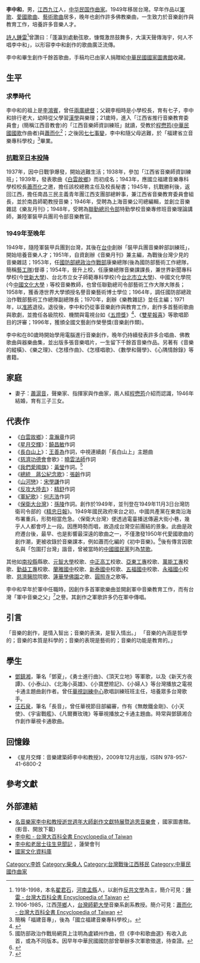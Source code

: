 {{Infobox_Person
| name = 李中和
| image= 
| box_width= 
| occupation= [[作曲家|作曲家]]
| period = 
| birth_name=
| other_names =
| Sex = 男
| birth_date= {{birth date|df=yes|1917|11|27}}
| birth_place= {{ROC-1912|江西省}}[[九江縣|九江縣]]
| Native place = 
| death_date= {{death date and age|2009|12|3|1917|11|27}}
| death_place= {{ROC}}[[臺北市|臺北市]]
| nationality ={{ROC}}
| residence =
| party = 
| religion =
| spouse = 
| relatives =
| education= 江西音樂師資訓練班<br>福建省立音樂專科學校
| past = 江西省音樂教育委員會組長<br>[[中華民國陸軍|中華民國陸軍]]裝甲兵團司令部音樂教官<br>國防部總政治部康樂總隊督導<br>國防部總政治部藝術工作總隊副總隊長<br>[[世界新聞專科學校|世界新聞專科學校]]、[[台北市立女子師範專科學校|台北市立女子師範專科學校]]、[[中國文化學院|中國文化學院]]音樂教師<br>聯勤總司令部藝術工作大隊大隊長
| awards =
}}
'''李中和'''{{BD|1917年|11月27日|2009年|12月3日}}，男，[[江西省_(中華民國)|江西]][[九江|九江]]人，[[中华民国|中华民国]][[作曲家|作曲家]]。1949年移居台灣。早年作品以[[軍歌|軍歌]]、[[愛國歌曲|愛國歌曲]]、[[藝術歌曲|藝術歌曲]]居多，晚年也創作許多佛教樂曲，一生致力於音樂創作與教育工作，培養許多音樂人才。

[[詩人|詩人]][[鍾雷|鍾雷]]<ref>1918-1998，本名[[翟君石|翟君石]]，[[河南|河南]][[孟縣|孟縣]]人，以創作[[反共文學|反共文學]]為主，簡介可見：[http://nrch.culture.tw/twpedia.aspx?id=13959 鍾雷 - 台灣大百科全書 Encyclopedia of Taiwan] {{Wayback|url=http://nrch.culture.tw/twpedia.aspx?id=13959 |date=20180731124037 }}</ref>曾讚曰：「蓬瀛到處動弦歌，慷慨激昂鼓舞多，大漢天聲傳海宇，何人不唱李中和」，以形容李中和創作的歌曲廣泛流傳。

李中和畢生創作千餘首歌曲，手稿均已由家人捐贈給[[中華民國國家圖書館|中華民國國家圖書館]]收藏。

==生平==
===求學時代===
李中和的祖上是[[李鴻賓_(1767年)|李鴻賓]]，曾任[[兩廣總督|兩廣總督]]；父親李相時是小學校長，育有七子，李中和排行老大，幼時從父學習[[漢學|漢學]]與樂理；21歲時，進入「江西省推行音樂教育委員會」(簡稱江西音教會)的「江西音樂師資訓練班」就讀，受教於[[程懋筠|程懋筠]]([[中華民國國歌|中華民國國歌]]作曲者)與[[蕭而化|蕭而化]]<ref>1906-1985，江西[[萍鄉|萍鄉]]人，[[台灣師範大學|台灣師範大學]]音樂系創系教授。簡介可見：[http://nrch.culture.tw/twpedia.aspx?id=6604 蕭而化 - 台灣大百科全書 Encyclopedia of Taiwan] {{Wayback|url=http://nrch.culture.tw/twpedia.aspx?id=6604 |date=20160307144109 }}</ref>；之後因[[七七事變|七七事變]]，李中和隨父母逃難，於「福建省立音樂專科學校」<ref>簡稱「福建音專」，後為「國立福建音樂專科學校」。</ref>畢業。

===[[抗戰|抗戰]]至[[日本投降|日本投降]]===
1937年，因中日戰爭爆發，開始逃難生活；1938年，參加「江西省音樂師資訓練班」；1939年，發表歌曲《[[白雲故鄉|白雲故鄉]]》而初成名；1943年，應國立福建音樂專科學校校長[[蕭而化|蕭而化]]之邀，擔任該校總務主任及校長秘書；1945年，抗戰勝利後，返回江西，擔任南昌三民主義青年團江西支團部總幹事，兼江西省音樂教育委員會組長，並於南昌師範教授音樂；1946年，受聘為上海音樂公司總編輯，並創立音樂雜誌《樂友月刊》；1948年，受聘為[[聯勤總部|聯勤總司令部]]特勤學校音樂專修班音樂理論講師，兼陸軍裝甲兵團司令部音樂教官。

===1949年至晚年===
1949年，隨陸軍裝甲兵團到台灣，其後在[[台中|台中]]創辦「裝甲兵團音樂幹部訓練班」，開始培養音樂人才；1951年，自資創辦《音樂月刊》兼主編，為戰後台灣少見的音樂雜誌；1953年，任[[國防部總政治作戰部|國防部總政治作戰部]]康樂總隊(後為國防部藝術工作總隊，簡稱[[藝工隊|藝工隊]])督導；1954年，晉升上校，任康樂總隊音樂課課長，兼世界新聞專科學校(今[[世新大學|世新大學]])、台北市立女子師範專科學校(今[[台北市立大學|台北市立大學]])、中國文化學院(今[[中國文化大學|中國文化大學]]﹚等校音樂教師，也曾任聯勤總司令部藝術工作大隊大隊長；1958年，獲香港世界大學頒授名譽音樂藝術博士學位；1964年，調任國防部總政治作戰部藝術工作總隊副總隊長；1970年，創辦《樂教雜誌》並任主編；1971年，以[[准將|准將]]退役。退役後，李中和仍從事音樂創作與教育工作，創作多首藝術歌曲與歌劇，並擔任各級院校、機關與電視台如《[[五燈獎|五燈獎]]》<ref>{{Cite web |url=http://www.tanabe.com.tw/ourproject/preview/509.html |title=五燈獎回顧系列報導 |access-date=2017-11-13 |archive-date=2018-08-09 |archive-url=https://web.archive.org/web/20180809042059/http://www.tanabe.com.tw/ourproject/preview/509.html |dead-url=no }}</ref>、《[[雙星報喜|雙星報喜]]》等歌唱節目的評審；1996年，獲頒全國文藝創作榮譽獎(音樂創作類)。

李中和在80歲時開始學用電腦進行音樂創作，晚年仍持續發表許多合唱曲、佛教歌曲與器樂曲集，並出版多張音樂唱片，一生留下千餘首音樂作品。另著有《音樂的縱橫》、《樂之理》、《怎樣作曲》、《怎樣唱歌》、《數學和聲學》、《心隅情餘錄》等書籍。

== 家庭 ==
*妻子：[[蕭滬音|蕭滬音]]，聲樂家、指揮家與作曲家，兩人經[[程懋筠|程懋筠]]介紹而認識，1946年結婚，育有三子三女。

== 代表作 ==
*《[[白雲故鄉|白雲故鄉]]》：[[韋瀚章|韋瀚章]]作詞
*《[[星月交輝|星月交輝]]》：[[饒昌敏|饒昌敏]]作詞
*《[[長白山上|長白山上]]》：[[王善為|王善為]]作詞，中視連續劇「長白山上」主題曲
*《[[慈濟功德會|慈濟功德會]]會歌》：[[曉雲法師|曉雲法師]]作詞
*《[[我們愛國旗|我們愛國旗]]》：[[黃瑩|黃瑩]]作詞。<ref>國防部政治作戰局網頁上注明為盧穎州作曲，但《李中和歌曲選》有收入此首，或為不同版本。因早年中華民國國防部曾舉辦多次軍歌徵選，待查證。</ref>
*《[[蔣公紀念歌|總統　蔣公紀念歌]]》：[[張齡|張齡]]作詞
*《[[山河戀|山河戀]]》：[[宋學謙|宋學謙]]作詞
*《[[反攻大陸去|反攻大陸去]]》：[[精舒|精舒]]作詞
*《[[軍紀歌|軍紀歌]]》：[[何志浩|何志浩]]作詞
*《[[保衛大台灣|保衛大台灣]]》：[[孫陵|孫陵]]作詞。創作於1949年，並刊登在1949年11月3日台灣防衛司令部的《[[精忠日報|精忠日報]]》。1949年國民政府來台之初，中國共產黨在東南沿海布署重兵，形勢相當危急。〈保衛大台灣〉便透過電臺播送傳遍大街小巷，幾乎人人都會哼上一段。因應時勢而唱，故造成台灣空前團結的景象。此曲是政府遷台後，最早、也是影響最深遠的歌曲之一，不僅激發1950年代愛國歌曲的創作潮，更被收錄於音樂課本，例如蕭而化編的《初中音樂》。<ref>{{Cite web |url=http://nrch.culture.tw/twpedia.aspx?id=20971 |title=臺灣大百科全書 |access-date=2017-11-13 |archive-date=2017-11-13 |archive-url=https://web.archive.org/web/20171113113919/http://nrch.culture.tw/twpedia.aspx?id=20971 |dead-url=no }}</ref>後有傳言因歌名與「包圍打台灣」諧音，曾被當時的[[中國國民黨|中國國民黨]]列為[[禁歌|禁歌]]。

其他如[[南投縣|南投縣]]縣歌、[[元智大學|元智大學]]校歌、[[中正高工|中正高工]]校歌、[[亞東工專|亞東工專]]校歌、[[萬能工專|萬能工專]]校歌、[[勤益工專|勤益工專]]校歌、[[蘭雅國中|蘭雅國中]]校歌、[[新泰國中|新泰國中]]校歌、[[五福國中|五福國中]]校歌、[[永福國小|永福國小]]校歌、[[慈濟醫院|慈濟醫院]]院歌、[[蓮華學佛園|蓮華學佛園]]之歌、[[圓照寺_(鳥松區)|圓照寺]]之歌等。

李中和早年於軍中任職時，因創作多首軍歌樂曲並開創軍中音樂教育工作，而有台灣「軍中音樂之父」<ref>{{Cite web |url=https://mna.gpwb.gov.tw/video.php?id=6&message=571 |title=軍聞社莒光園地專輯: 軍中音樂之父李中和 |access-date=2017-11-13 |archive-date=2017-11-13 |archive-url=https://web.archive.org/web/20171113113644/https://mna.gpwb.gov.tw/video.php?id=6&message=571 |dead-url=no }}</ref>之譽。其創作之軍歌許多仍在軍中傳唱。

== 引言 ==
「音樂的創作，是情入智出；音樂的表演，是智入情出。」
「音樂的內涵是哲學的；音樂的本質是科學的；音樂的表現是藝術的；音樂的功能是教育的。」

== 學生 ==
* [[鄧鎮湘|鄧鎮湘]]，筆名「鄧夏」，《勇士進行曲》、《頂天立地》等軍歌，以及《新天方夜譚》、《小泰山》、《北海小英雄》、《小寶歷險記》、《小婦人》等台灣播放之電視卡通主題曲創作者。曾任[[華視訓練中心|華視訓練中心]]歌唱訓練班班主任，培養眾多台灣歌手。
* [[汪石泉|汪石泉]]，筆名「長音」，曾任華視節目部編審，作有《無敵鐵金剛》、《小天使》、《宇宙戰艦》、《凡爾賽玫瑰》等華視播放之卡通主題曲。時常與鄧鎮湘合作創作華視卡通歌曲。

== 回憶錄 ==
*《星月交輝：音樂建築師李中和教授》，2009年12月出版，ISBN 978-957-41-6800-2

== 參考文獻 ==
{{reflist}}

== 外部連結 ==
* [http://dava.ncl.edu.tw/metadatainfo.aspx?FunType=0&ID=550350 名音樂家李中和教授逝世週年大師創作文獻特展暨追思音樂會] {{Wayback|url=http://dava.ncl.edu.tw/metadatainfo.aspx?FunType=0&ID=550350 |date=20171007123907 }}，國家圖書館。(影音、開放下載)
* [http://nrch.culture.tw/twpedia.aspx?id=14211 李中和 - 台灣大百科全書 Encyclopedia of Taiwan] {{Wayback|url=http://nrch.culture.tw/twpedia.aspx?id=14211 |date=20160307090712 }}
* [http://ljmonthly.wct.org.tw/ljmon/article.php?id=137&s_ser=76&category_id=27&ser=76 李中和老居士往生見聞記] {{Wayback|url=http://ljmonthly.wct.org.tw/ljmon/article.php?id=137&s_ser=76&category_id=27&ser=76 |date=20160304210919 }}，蓮榮會刊
* [https://web.archive.org/web/20120610032602/http://nrch.cca.gov.tw/ccahome/peopleGroup/artist/artist_meta.jsp?xml_id=0006045350 國家文化資料庫]

{{Authority control}}
{{DEFAULTSORT:}}
[[Category:李姓|Category:李姓]]
[[Category:柴桑人|Category:柴桑人]]
[[Category:台灣戰後江西移民|Category:台灣戰後江西移民]]
[[Category:中華民國作曲家|Category:中華民國作曲家]]